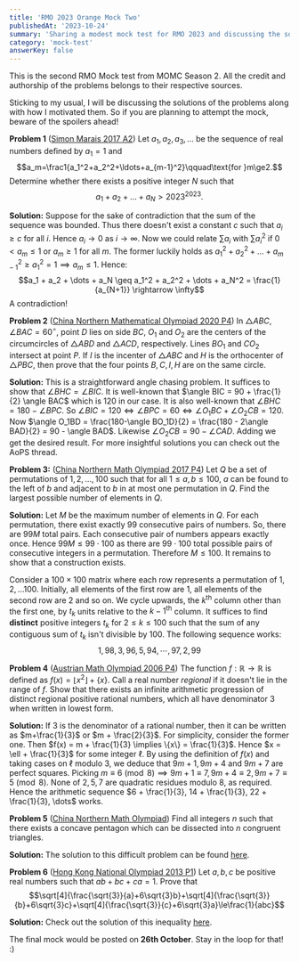 ```yaml
--- 
title: 'RMO 2023 Orange Mock Two'
publishedAt: '2023-10-24'
summary: 'Sharing a modest mock test for RMO 2023 and discussing the solutions of the problems along with the motivation'
category: 'mock-test'
answerKey: false
---
```


This is the second RMO Mock test from MOMC Season 2. All the credit and authorship of the problems belongs to their respective sources.

Sticking to my usual, I will be discussing the solutions of the problems along with how I motivated them. So if you are planning to attempt the mock, beware of the spoilers ahead!

**Problem 1** ([Simon Marais 2017 A2](https://artofproblemsolving.com/community/c6h2544554p21709265)) Let $a_1,a_2,a_3,\ldots$ be the sequence of real numbers deﬁned by $a_1=1$ and$$a_m=\frac1{a_1^2+a_2^2+\ldots+a_{m-1}^2}\qquad\text{for }m\ge2.$$Determine whether there exists a positive integer $N$ such that
$$a_1+a_2+\ldots+a_N>2023^{2023}.$$

**Solution:** Suppose for the sake of contradiction that the sum of the sequence was bounded. Thus there doesn't exist a constant $c$ such that $a_i \geq c$ for all $i$. Hence $a_i \rightarrow 0$ as $i \rightarrow \infty$. Now we could relate $\sum a_i$ with $\sum a_i^2$ if $0 < a_m \leq 1$ or $a_m \geq 1$ for all $m$. The former luckily holds as $a_1^2 + a_2^2 + \dots + a_{m-1}^2 \geq a_1^2 = 1 \implies a_m \leq 1$. Hence:
$$a_1 + a_2 + \dots + a_N \geq a_1^2 + a_2^2 + \dots + a_N^2 = \frac{1}{a_{N+1}} \rightarrow \infty$$
A contradiction!

**Problem 2** ([China Northern Mathematical Olympiad 2020 P4](https://artofproblemsolving.com/community/c6h2220889p16882243)) In $\triangle ABC$, $\angle BAC = 60^{\circ}$, point $D$ lies on side $BC$, $O_1$ and $O_2$ are the centers of the circumcircles of $\triangle ABD$ and $\triangle ACD$, respectively. Lines $BO_1$ and $CO_2$ intersect at point $P$. If $I$ is the incenter of $\triangle ABC$ and $H$ is the orthocenter of $\triangle PBC$, then prove that the four points $B,C,I,H$ are on the same circle.

**Solution:** This is a straightforward angle chasing problem. It suffices to show that $\angle BHC = \angle BIC$. It is well-known that $\angle BIC = 90 + \frac{1}{2} \angle BAC$ which is $120$ in our case. It is also well-known that $\angle BHC = 180 - \angle BPC$. So $\angle BIC = 120 \iff \angle BPC = 60 \iff \angle O_1BC + \angle O_2CB = 120$. Now $\angle O_1BD = \frac{180-\angle BO_1D}{2} = \frac{180 - 2\angle BAD}{2} = 90 - \angle BAD$. Likewise $\angle O_2CB = 90 - \angle CAD$. Adding we get the desired result. For more insightful solutions you can check out the AoPS thread.


**Problem 3:** ([China Northern Math Olympiad 2017 P4](https://artofproblemsolving.com/community/c6h1486251p8701433)) Let $Q$ be a set of permutations of $1,2,...,100$ such that for all $1\leq a,b \leq 100$, $a$ can be found to the left of $b$ and adjacent to $b$ in at most one permutation in $Q$. Find the largest possible number of elements in $Q$.

**Solution:** Let $M$ be the maximum number of elements in $Q$. For each permutation, there exist exactly $99$ consecutive pairs of numbers. So, there are $99M$ total pairs. Each consecutive pair of numbers appears exactly once. Hence $99M \leq 99\cdot 100$ as there are $99 \cdot 100$ total possible pairs of consecutive integers in a permutation. Therefore $M \leq 100$. It remains to show that a construction exists.

Consider a $100 \times 100$ matrix where each row represents a permutation of $1,2, \dots 100$. Initially, all elements of the first row are $1$, all elements of the second row are $2$ and so on. We cycle upwards, the $k^{\text{th}}$ column other than the first one, by $t_k$ units relative to the $k-1^{\text{th}}$ column. It suffices to find **distinct** positive integers $t_k$ for $2 \leq k \leq 100$ such that the sum of any contiguous sum of $t_k$ isn't divisible by $100$. The following sequence works:
$$1,98,3,96,5,94, \cdots , 97,2,99$$


**Problem 4** ([Austrian Math Olympiad 2006 P4](https://artofproblemsolving.com/community/c6h257028p1402126)) The function $f: \mathbb{R} \rightarrow \mathbb{R}$ is defined as $f(x) = \lfloor x^2 \rfloor + \{ x \}$. Call a real number *regional* if it doesn't lie in the range of $f$. Show that there exists an infinite arithmetic progression of distinct regional positive rational numbers, which all have denominator $3$ when written in lowest form.

**Solution:** If $3$ is the denominator of a rational number, then it can be written as $m+\frac{1}{3}$ or $m + \frac{2}{3}$. For simplicity, consider the former one. Then $f(x) = m + \frac{1}{3} \implies \{x\} = \frac{1}{3}$. Hence $x = \ell + \frac{1}{3}$ for some integer $\ell$. By using the definition of $f(x)$ and taking cases on $\ell$ modulo $3$, we deduce that $9m+1, 9m+4$ and $9m+7$ are perfect squares. Picking $m \equiv 6 \pmod 8 \implies 9m+1 \equiv 7, 9m+4 \equiv 2, 9m+7 \equiv 5 \pmod 8$. None of $2,5,7$ are quadratic residues modulo $8$, as required. Hence the arithmetic sequence $6 + \frac{1}{3}, 14 + \frac{1}{3}, 22 + \frac{1}{3}, \dots$ works.


**Problem 5** ([China Northern Math Olympiad](https://artofproblemsolving.com/community/c6h1486265p8701520)) Find all integers $n$ such that there exists a concave pentagon which can be dissected into $n$ congruent triangles.

**Solution:** The solution to this difficult problem can be found [here](https://artofproblemsolving.com/community/c6h1486265p8712038).


**Problem 6** ([Hong Kong National Olympiad 2013 P1](https://artofproblemsolving.com/community/c6h567387p3324611)) Let $a,b,c$ be positive real numbers such that $ab+bc+ca=1$. Prove that
$$\sqrt[4]{\frac{\sqrt{3}}{a}+6\sqrt{3}b}+\sqrt[4]{\frac{\sqrt{3}}{b}+6\sqrt{3}c}+\sqrt[4]{\frac{\sqrt{3}}{c}+6\sqrt{3}a}\le\frac{1}{abc}$$

**Solution:** Check out the solution of this inequality [here](https://artofproblemsolving.com/community/c6h567387p3324671).

The final mock would be posted on **26th October**. Stay in the loop for that! :)

